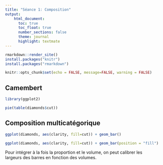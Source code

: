 ---
title: "Séance 1: Composition"
output:
    html_document:
      toc: true
      toc_float: true
      number_sections: false
      theme: journal
      highlight: textmate
---

```{r eval=FALSE, echo=FALSE}
rmarkdown::render_site()
install.packages("knitr")
install.packages("rmarkdown")

```

```{r setup, include=FALSE}
knitr::opts_chunk$set(echo = FALSE, message=FALSE, warning = FALSE)
```


## Camembert

```{r}
library(ggplot2)

pie(table(diamonds$cut))

```

## Composition multicatégorique

```{r}
ggplot(diamonds, aes(clarity, fill=cut)) + geom_bar()
```


```{r, echo=FALSE}
ggplot(diamonds, aes(clarity, fill=cut)) + geom_bar(position = "fill")
```

Pour intégrer à la fois la proportion et le volume, on peut calibrer les largeurs des barres en fonction des volumes.
